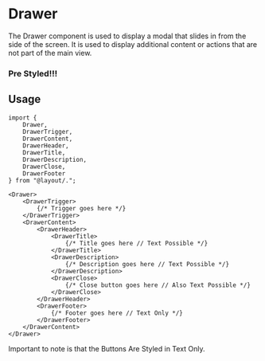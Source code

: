 
<Meta of={DrawerStory} />

# Drawer

<Canvas of={DrawerStory.Default} />

The Drawer component is used to display a modal that slides in from the side of the screen. It is used to display additional content or actions that are not part of the main view.

### Pre Styled!!!

## Usage

```tsx
import {
    Drawer,
    DrawerTrigger,
    DrawerContent,
    DrawerHeader,
    DrawerTitle,
    DrawerDescription,
    DrawerClose,
    DrawerFooter
} from "@layout/.";

<Drawer>
    <DrawerTrigger>
        {/* Trigger goes here */}
    </DrawerTrigger>
    <DrawerContent>
        <DrawerHeader>
            <DrawerTitle>
                {/* Title goes here // Text Possible */} 
            </DrawerTitle>
            <DrawerDescription>
                {/* Description goes here // Text Possible */}
            </DrawerDescription>
            <DrawerClose>
                {/* Close button goes here // Also Text Possible */}
            </DrawerClose>
        </DrawerHeader>
        <DrawerFooter>
            {/* Footer goes here // Text Only */}
        </DrawerFooter>
    </DrawerContent>
</Drawer>
```

Important to note is that the Buttons Are Styled in Text Only.
